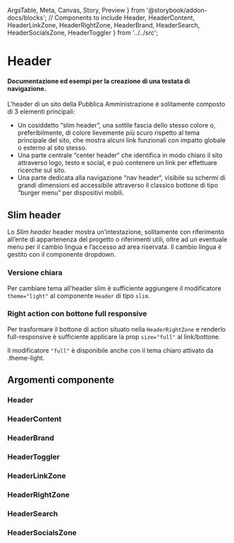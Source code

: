   ArgsTable,
  Meta,
  Canvas,
  Story,
  Preview
} from '@storybook/addon-docs/blocks';
  // Components to include
  Header,
  HeaderContent,
  HeaderLinkZone,
  HeaderRightZone,
  HeaderBrand,
  HeaderSearch,
  HeaderSocialsZone,
  HeaderToggler
} from '../../src';

<Meta title='Documentazione/Menu di navigazione/Header' of={Header} />

# Header

#### Documentazione ed esempi per la creazione di una testata di navigazione.

L’header di un sito della Pubblica Amministrazione è solitamente composto di 3 elementi principali:

- Un cosiddetto “slim header”, una sottile fascia dello stesso colore o, preferibilmente, di colore lievemente più scuro rispetto al tema principale del sito, che mostra alcuni link funzionali con impatto globale o esterno al sito stesso.
- Una parte centrale “center header“ che identifica in modo chiaro il sito attraverso logo, testo e social, e può contenere un link per effettuare ricerche sul sito.
- Una parte dedicata alla navigazione “nav header“, visibile su schermi di grandi dimensioni ed accessibile attraverso il classico bottone di tipo “burger menu” per dispositivi mobili.

## Slim header

Lo _Slim header_ header mostra un’intestazione, solitamente con riferimento all’ente di appartenenza del progetto o riferimenti utili, oltre ad un eventuale menu per il cambio lingua e l’accesso ad area riservata. Il cambio lingua è gestito con il componente dropdown.

<Canvas>
  <Story id='componenti-header--header-slim' />
</Canvas>

### Versione chiara

Per cambiare tema all’header slim è sufficiente aggiungere il modificatore `theme="light"` al componente `Header` di tipo `slim`.

### Right action con bottone full responsive

Per trasformare il bottone di action situato nella `HeaderRightZone` e renderlo full-responsive è sufficiente applicare la prop `size="full"` al link/bottone.

Il modificatore `"full"` è disponibile anche con il tema chiaro attivato da .theme-light.

<Canvas>
  <Story id='componenti-header--slim-header-with-full-button' />
</Canvas>

## Argomenti componente

### Header

<ArgsTable of={Header} />

### HeaderContent

<ArgsTable of={HeaderContent} />

### HeaderBrand

<ArgsTable of={HeaderBrand} />

### HeaderToggler

<ArgsTable of={HeaderToggler} />

### HeaderLinkZone

<ArgsTable of={HeaderLinkZone} />

### HeaderRightZone

<ArgsTable of={HeaderRightZone} />

### HeaderSearch

<ArgsTable of={HeaderSearch} />

### HeaderSocialsZone

<ArgsTable of={HeaderSocialsZone} />
